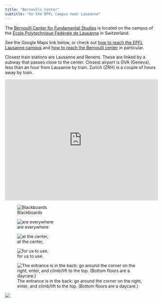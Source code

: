 ```yaml
---
title: "Bernoulli Center"
subtitle: "On the EPFL campus near Lausanne"
---
```


The [Bernoulli Center for Fundamental Studies](https://bernoulli.epfl.ch/) is located on the campus of the [École Polytechnique Fédérale de Lausanne](https://www.epfl.ch/en/) in Switzerland.

See the Google Maps link below, or check out [how to reach the EPFL Lausanne campus](https://www.epfl.ch/campus/visitors/coming-to-epfl/#Lausanne) and [how to reach the Bernoulli center](https://bernoulli.epfl.ch/planning-your-visit/) in particular.

Closest train stations are Lausanne and Renens.
These are linked by a subway that passes close to the center.
Closest airport is GVA (Geneva), less than an hour from Lausanne by train.
Zurich (ZRH) is a couple of hours away by train.

```{=html}
<iframe src="https://www.google.com/maps/embed?pb=!1m18!1m12!1m3!1d2745.4170465582356!2d6.568788075145076!3d46.519648662403874!2m3!1f0!2f0!3f0!3m2!1i1024!2i768!4f13.1!3m3!1m2!1s0x478c310264beddaf%3A0x3a4de4ac4fbd08c1!2sEPFL%20Bernoulli%20center!5e0!3m2!1sen!2sch!4v1731741182804!5m2!1sen!2sch" style="border:0" allowfullscreen="" height="400" frameborder="0" width="100%">&amp;amp;amp;amp;amp;amp;amp;amp;amp;amp;amp;amp;amp;amp;amp;amp;amp;amp;amp;amp;amp;amp;amp;amp;amp;amp;amp;amp;amp;amp;amp;amp;amp;amp;amp;amp;amp;amp;amp;amp;amp;amp;amp;amp;amp;amp;amp;amp;amp;amp;amp;amp;amp;amp;amp;amp;amp;amp;amp;amp;amp;amp;amp;amp;amp;amp;amp;amp;amp;amp;amp;amp;amp;amp;amp;amp;amp;amp;amp;amp;amp;amp;amp;amp;amp;amp;amp;amp;nbsp;</iframe>
```

::: {layout-ncol=2}

![Blackboards](bernoulliBB1.jpg)

![are everywhere](bernoulliBB2.jpg)

![at the center,](bernoulliBB3.jpg)

![for us to use.](bernoulliBB4.jpg)

![The entrance is in the back: go around the corner on the right, enter, and climb/lift to the top. (Bottom floors are a daycare.)](bernoulli_center_outside.jpg)

![](bernoulli_chess.jpg)

:::
